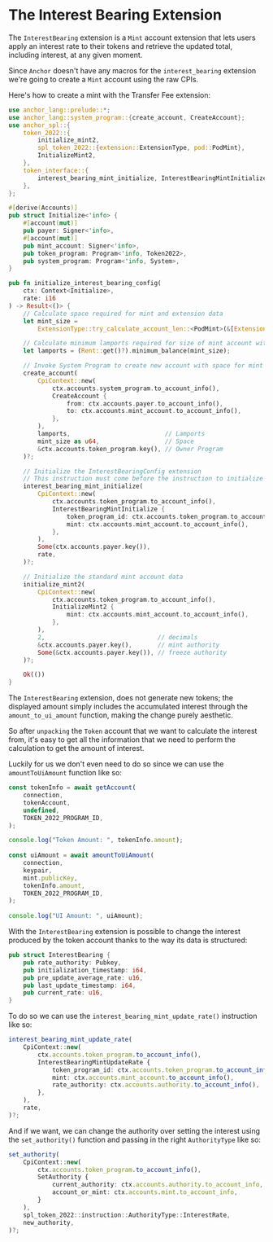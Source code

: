 
# The Interest Bearing Extension

The `InterestBearing` extension is a `Mint` account extension that lets users apply an interest rate to their tokens and retrieve the updated total, including interest, at any given moment.

<ArticleSection name="Initializing the Mint Account" id="initializing-the-mint-account" level="h2" />

Since `Anchor` doesn't have any macros for the `interest_bearing` extension we're going to create a `Mint` account using the raw CPIs.

Here's how to create a mint with the Transfer Fee extension:

```rust
use anchor_lang::prelude::*;
use anchor_lang::system_program::{create_account, CreateAccount};
use anchor_spl::{
    token_2022::{
        initialize_mint2,
        spl_token_2022::{extension::ExtensionType, pod::PodMint},
        InitializeMint2,
    },
    token_interface::{
        interest_bearing_mint_initialize, InterestBearingMintInitialize, Mint, Token2022,
    },
};

#[derive(Accounts)]
pub struct Initialize<'info> {
    #[account(mut)]
    pub payer: Signer<'info>,
    #[account(mut)]
    pub mint_account: Signer<'info>,
    pub token_program: Program<'info, Token2022>,
    pub system_program: Program<'info, System>,
}

pub fn initialize_interest_bearing_config(
    ctx: Context<Initialize>,
    rate: i16
) -> Result<()> {
    // Calculate space required for mint and extension data
    let mint_size =
        ExtensionType::try_calculate_account_len::<PodMint>(&[ExtensionType::InterestBearingConfig])?;

    // Calculate minimum lamports required for size of mint account with extensions
    let lamports = (Rent::get()?).minimum_balance(mint_size);

    // Invoke System Program to create new account with space for mint and extension data
    create_account(
        CpiContext::new(
            ctx.accounts.system_program.to_account_info(),
            CreateAccount {
                from: ctx.accounts.payer.to_account_info(),
                to: ctx.accounts.mint_account.to_account_info(),
            },
        ),
        lamports,                          // Lamports
        mint_size as u64,                  // Space
        &ctx.accounts.token_program.key(), // Owner Program
    )?;

    // Initialize the InterestBearingConfig extension
    // This instruction must come before the instruction to initialize the mint data
    interest_bearing_mint_initialize(
        CpiContext::new(
            ctx.accounts.token_program.to_account_info(),
            InterestBearingMintInitialize {
                token_program_id: ctx.accounts.token_program.to_account_info(),
                mint: ctx.accounts.mint_account.to_account_info(),
            },
        ),
        Some(ctx.accounts.payer.key()),
        rate,
    )?;

    // Initialize the standard mint account data
    initialize_mint2(
        CpiContext::new(
            ctx.accounts.token_program.to_account_info(),
            InitializeMint2 {
                mint: ctx.accounts.mint_account.to_account_info(),
            },
        ),
        2,                               // decimals
        &ctx.accounts.payer.key(),       // mint authority
        Some(&ctx.accounts.payer.key()), // freeze authority
    )?;

    Ok(())
}
```

<ArticleSection name="Calculating the Interest" id="calculating-the-interest" level="h2" />

The `InterestBearing` extension, does not generate new tokens; the displayed amount simply includes the accumulated interest through the `amount_to_ui_amount` function, making the change purely aesthetic. 

So after `unpacking` the `Token` account that we want to calculate the interest from, it's easy to get all the information that we need to perform the calculation to get the amount of interest. 

Luckily for us we don't even need to do so since we can use the `amountToUiAmount` function like so:

```ts
const tokenInfo = await getAccount(
    connection,
    tokenAccount,
    undefined,
    TOKEN_2022_PROGRAM_ID,
);

console.log("Token Amount: ", tokenInfo.amount);
    
const uiAmount = await amountToUiAmount(
    connection,
    keypair,
    mint.publicKey,
    tokenInfo.amount,
    TOKEN_2022_PROGRAM_ID,
);
    
console.log("UI Amount: ", uiAmount);
```

<ArticleSection name="Updating the Interest Bearing Extension" id="updating-the-interest-bearing-extension" level="h2" />

With the `InterestBearing` extension is possible to change the interest produced by the token account thanks to the way its data is structured:

```rust
pub struct InterestBearing {
    pub rate_authority: Pubkey,
    pub initialization_timestamp: i64,
    pub pre_update_average_rate: u16,
    pub last_update_timestamp: i64,
    pub current_rate: u16,
}
```

To do so we can use the `interest_bearing_mint_update_rate()` instruction like so: 

```ts
interest_bearing_mint_update_rate(
    CpiContext::new(
        ctx.accounts.token_program.to_account_info(),
        InterestBearingMintUpdateRate {
            token_program_id: ctx.accounts.token_program.to_account_info(),
            mint: ctx.accounts.mint_account.to_account_info(),
            rate_authority: ctx.accounts.authority.to_account_info(),
        },
    ),
    rate,
)?;
```

And if we want, we can change the authority over setting the interest using the `set_authority()` function and passing in the right `AuthorityType` like so:

```ts
set_authority(
    CpiContext::new(
        ctx.accounts.token_program.to_account_info(),
        SetAuthority {
            current_authority: ctx.accounts.authority.to_account_info,
            account_or_mint: ctx.accounts.mint.to_account_info,
        }
    ),
    spl_token_2022::instruction::AuthorityType::InterestRate,
    new_authority,
)?;
```

